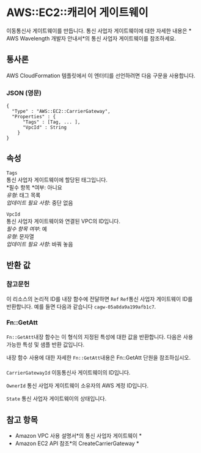 # AWS::EC2::캐리어 게이트웨이

이동통신사 게이트웨이를 만듭니다. 통신 사업자 게이트웨이에 대한 자세한 내용은 * AWS Wavelength 개발자 안내서*의 통신 사업자 게이트웨이를 참조하세요.

## 통사론

AWS CloudFormation 템플릿에서 이 엔터티를 선언하려면 다음 구문을 사용합니다.

### JSON (영문)

```
{
  "Type" : "AWS::EC2::CarrierGateway",
  "Properties" : {
      "Tags" : [Tag, ... ],
      "VpcId" : String
    }
}
```

## 속성

`Tags`  
통신 사업자 게이트웨이에 할당된 태그입니다.  
*필수 항목 *여부: 아니요  
_유형_: 태그 목록  
_업데이트 필요 사항_: 중단 없음

`VpcId`  
통신 사업자 게이트웨이와 연결된 VPC의 ID입니다.  
_필수 항목 여부_: 예  
_유형_: 문자열  
_업데이트 필요 사항_: 바꿔 놓음

## 반환 값

### 참고문헌

이 리소스의 논리적 ID를 내장 함수에 전달하면 `Ref` `Ref`통신 사업자 게이트웨이 ID를 반환합니다. 예를 들면 다음과 같습니다 `cagw-05a8da9a199afb1c7`.

### Fn::GetAtt

`Fn::GetAtt`내장 함수는 이 형식의 지정된 특성에 대한 값을 반환합니다. 다음은 사용 가능한 특성 및 샘플 반환 값입니다.

내장 함수 사용에 대한 자세한 `Fn::GetAtt`내용은 Fn::GetAtt 단원을 참조하십시오.

####

`CarrierGatewayId` 이동통신사 게이트웨이의 ID입니다.

`OwnerId` 통신 사업자 게이트웨이 소유자의 AWS 계정 ID입니다.

`State` 통신 사업자 게이트웨이의 상태입니다.

## 참고 항목

- Amazon VPC 사용 설명서*의 통신 사업자 게이트웨이 *
- Amazon EC2 API 참조*의 CreateCarrierGateway *
